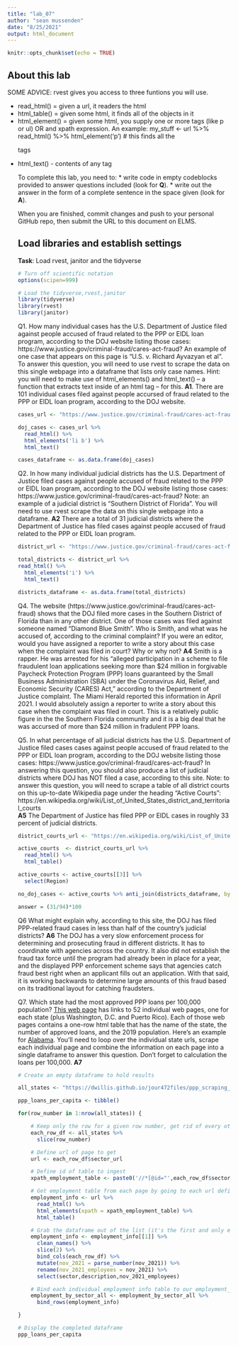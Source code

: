 ```yaml
---
title: "lab_07"
author: "sean mussenden"
date: "8/25/2021"
output: html_document
---
```


```r
knitr::opts_chunk$set(echo = TRUE)
```

## About this lab

SOME ADVICE: rvest gives you access to three funtions you will use.

* read_html() = given a url, it readers the html
* html_table() = given some html, it finds all of the <table> objects in it
* html_element() = given some html, you supply one or more tags (like p or ul) OR and xpath expression. An example:
  my_stuff <- url %>%
  read_html() %>%
  html_element('p') # this finds all the <p> tags
* html_text() - contents of any tag

To complete this lab, you need to:
* write code in empty codeblocks provided to answer questions included (look for **Q**).
* write out the answer in the form of a complete sentence in the space given (look for **A**).

When you are finished, commit changes and push to your personal GitHub repo, then submit the URL to this document on ELMS.

## Load libraries and establish settings
**Task**: Load rvest, janitor and the tidyverse
```r
# Turn off scientific notation
options(scipen=999)

# Load the tidyverse,rvest,janitor
library(tidyverse)
library(rvest)
library(janitor)

```


Q1. How many individual cases has the U.S. Department of Justice filed against people accused of fraud related to the PPP or EIDL loan program, according to the DOJ website listing those cases: https://www.justice.gov/criminal-fraud/cares-act-fraud?  An example of one case that appears on this page is "U.S. v. Richard Ayvazyan et al". To answer this question, you will need to use rvest to scrape the data on this single webpage into a dataframe that lists only case names. Hint: you will need to make use of html_elements() and html_text() -- a function that extracts text inside of an html tag -- for this.
**A1**. There are 101 individual cases filed against people accursed of fraud related to the PPP or EIDL loan program, according to the DOJ website. 

```r

cases_url <- "https://www.justice.gov/criminal-fraud/cares-act-fraud"

doj_cases <- cases_url %>%
  read_html() %>%
  html_elements('li b') %>%
  html_text()

cases_dataframe <- as.data.frame(doj_cases)


```

Q2. In how many individual judicial districts has the U.S. Department of Justice filed cases against people accused of fraud related to the PPP or EIDL loan program, according to the DOJ website listing those cases: https://www.justice.gov/criminal-fraud/cares-act-fraud?  Note: an example of a judicial district is "Southern District of Florida". You will need to use rvest scrape the data on this single webpage into a dataframe.
**A2** There are a total of 31 judicial districts where the Department of Justice has filed cases against people accused of fraud related to the PPP or EIDL loan program. 

```r

district_url <- "https://www.justice.gov/criminal-fraud/cares-act-fraud"

total_districts <- district_url %>%
read_html() %>%
  html_elements('i') %>%
  html_text()

districts_dataframe <- as.data.frame(total_districts)

```

Q4. The website (https://www.justice.gov/criminal-fraud/cares-act-fraud) shows that the DOJ filed more cases in the Southern District of Florida than in any other district. One of those cases was filed against someone named "Diamond Blue Smith". Who is Smith, and what was he accused of, according to the criminal complaint? If you were an editor, would you have assigned a reporter to write a story about this case when the complaint was filed in court? Why or why not?
**A4** Smith is a rapper. He was arrested for his “alleged participation in a scheme to file fraudulent loan applications seeking more than $24 million in forgivable Paycheck Protection Program (PPP) loans guaranteed by the Small Business Administration (SBA) under the Coronavirus Aid, Relief, and Economic Security (CARES) Act,” according to the Department of Justice complaint. The Miami Herald reported this information in April 2021. I would absolutely assign a reporter to write a story about this case when the complaint was filed in court. This is a relatively public figure in the the Southern Florida community and it is a big deal that he was accursed of more than $24 million in fradulent PPP loans. 

Q5. In what percentage of all judicial districts has the U.S. Department of Justice filed cases cases against people accused of fraud related to the PPP or EIDL loan program, according to the DOJ website listing those cases: https://www.justice.gov/criminal-fraud/cares-act-fraud? In answering this question, you should also produce a list of judicial districts where DOJ has NOT filed a case, according to this site.  Note: to answer this question, you will need to scrape a table of all district courts on this up-to-date Wikipedia page under the heading "Active Courts": https://en.wikipedia.org/wiki/List_of_United_States_district_and_territorial_courts  
**A5** The Department of Justice has filed PPP or EIDL cases in roughly 33 percent of judicial districts. 


```r

district_courts_url <- "https://en.wikipedia.org/wiki/List_of_United_States_district_and_territorial_courts"

active_courts  <- district_courts_url %>%
  read_html() %>%
  html_table()

active_courts <- active_courts[[3]] %>%
  select(Region)  

no_doj_cases <- active_courts %>% anti_join(districts_dataframe, by=c("Region"="total_districts"))

answer = (31/94)*100

```
Q6 What might explain why, according to this site, the DOJ has filed PPP-related fraud cases in less than half of the country's judicial districts?
**A6** The DOJ has a very slow enforcement process for determining and prosecuting fraud in different districts. It has to coordinate with agencies across the country. It also did not establish the fraud tax force until the program had already been in place for a year, and the displayed PPP enforcement scheme says that agencies catch fraud best right when an applicant fills out an application. With that said, it is working backwards to determine large amounts of this fraud based on its traditional layout for catching fraudsters. 

Q7. Which state had the most approved PPP loans per 100,000 population? [This web page](https://dwillis.github.io/jour472files/ppp_scraping_example/index.html) has links to 52 individual web pages, one for each state (plus Washington, D.C. and Puerto Rico). Each of those web pages contains a one-row html table that has the name of the state, the number of approved loans, and the 2019 population. Here's an example for [Alabama](https://dwillis.github.io/jour472files/ppp_scraping_example/states/alabama.html). You'll need to loop over the individual state urls, scrape each individual page and combine the information on each page into a single dataframe to answer this question. Don't forget to calculation the loans per 100,000.
**A7**
```r

# Create an empty dataframe to hold results

all_states <- "https://dwillis.github.io/jour472files/ppp_scraping_example/index.html"

ppp_loans_per_capita <- tibble()

for(row_number in 1:nrow(all_states)) {

    # Keep only the row for a given row number, get rid of every other row
    each_row_df <- all_states %>%
      slice(row_number)

    # Define url of page to get
    url <- each_row_df$sector_url

    # Define id of table to ingest
    xpath_employment_table <- paste0('//*[@id="',each_row_df$sector_xpath_id,'"]')

    # Get employment table from each page by going to each url defined above, reading in the html with read_html(), extracting the table with the id generated by the xpath code using html_elements), and then turning the html into a proper dataframe using html_table().  The dataframe is in a nested list, which we'll have to extract in the next step.
    employment_info <- url %>%
      read_html() %>%
      html_elements(xpath = xpath_employment_table) %>%
      html_table()

    # Grab the dataframe out of the list (it's the first and only element inside the list); clean up the field names with clean_names(); use slice(2) to keep only the second row; use bind_cols() to append the sector code and name to this table; turn jun_2021 column into a proper number, and rename it.  Then select only three columns we need.
    employment_info <- employment_info[[1]] %>%
      clean_names() %>%
      slice(2) %>%
      bind_cols(each_row_df) %>%
      mutate(nov_2021 = parse_number(nov_2021)) %>%
      rename(nov_2021_employees = nov_2021) %>%
      select(sector,description,nov_2021_employees)

    # Bind each individual employment info table to our employment_by_sector_all dataframe
    employment_by_sector_all <- employment_by_sector_all %>%
      bind_rows(employment_info)

}

# Display the completed dataframe
ppp_loans_per_capita

```
